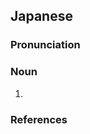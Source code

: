 ==Japanese==
{{ja-kanjitab|||とり|k3=どり|r=y|yomi=irr|sort=ひよどり}}

===Pronunciation===
{{ja-pron|ひよどり|acc=h|acc2=2|acc_ref=NHK,DJR|acc2_ref=NHK,DJR|y=i}}

===Noun===
{{ja-noun|ひよどり|ヒヨドリ}}

# {{alternative spelling of|鵯|lang=ja||[[bulbul]]}}

===References===
<references/>